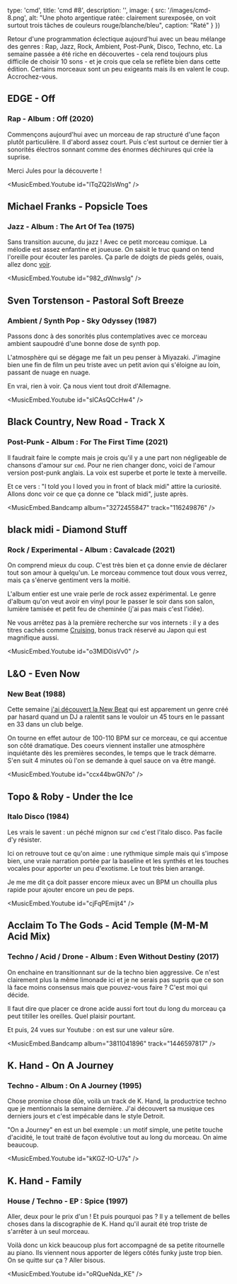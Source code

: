 

  type: 'cmd',
  title: 'cmd #8',
  description: '',
  image: {
    src: '/images/cmd-8.png',
    alt: "Une photo argentique ratée: clairement surexposée, on voit surtout trois tâches de couleurs rouge/blanche/bleu",
    caption: "Raté"
  }
}) 

Retour d'une programmation éclectique aujourd'hui avec un beau mélange des
genres : Rap, Jazz, Rock, Ambient, Post-Punk, Disco, Techno, etc.
La semaine passée a été riche en découvertes - cela rend toujours plus
difficile de choisir 10 sons - et je crois que cela se reflète bien dans
cette édition.
Certains morceaux sont un peu exigeants mais ils en valent le coup.
Accrochez-vous. 

## EDGE - Off
### Rap - Album : Off (2020)

Commençons aujourd'hui avec un morceau de rap structuré d'une façon
plutôt particulière. Il d'abord assez court. Puis c'est surtout ce dernier tier
à sonorités électros sonnant comme des énormes déchirures qui crée la suprise.

Merci Jules pour la découverte !

<MusicEmbed.Youtube id="lTqZQ2IsWng" />


## Michael Franks - Popsicle Toes
### Jazz - Album : The Art Of Tea (1975)

Sans transition aucune, du jazz ! Avec ce petit morceau comique. La
mélodie est assez enfantine et joueuse. On saisit le truc quand on tend
l'oreille pour écouter les paroles. Ça parle de doigts de pieds gelés, ouais,
allez donc [voir](https://genius.com/Michael-franks-popsicle-toes-lyrics).

<MusicEmbed.Youtube id="982_dWnwsIg" />


## Sven Torstenson - Pastoral Soft Breeze
### Ambient / Synth Pop - Sky Odyssey (1987)

Passons donc à des sonorités plus contemplatives avec ce morceau ambient
saupoudré d'une bonne dose de synth pop.

L'atmosphère qui se dégage me fait un peu penser à Miyazaki. J'imagine bien une
fin de film un peu triste avec un petit avion qui s'éloigne au loin, passant de
nuage en nuage.

En vrai, rien à voir. Ça nous vient tout droit d'Allemagne.

<MusicEmbed.Youtube id="slCAsQCcHw4" />


## Black Country, New Road - Track X
### Post-Punk - Album : For The First Time (2021)

Il faudrait faire le compte mais je crois qu'il y a une part non négligeable de
chansons d'amour sur `cmd`. Pour ne rien changer donc, voici de l'amour version
post-punk anglais. La voix est superbe et porte le texte à merveille.

Et ce vers : "I told you I loved you in front of black midi" attire la
curiosité. Allons donc voir ce que ça donne ce "black midi", juste après.

<MusicEmbed.Bandcamp album="3272455847" track="116249876" />


## black midi - Diamond Stuff
### Rock / Experimental - Album : Cavalcade (2021)

On comprend mieux du coup. C'est très bien et ça donne envie de déclarer tout
son amour à quelqu'un. Le morceau commence tout doux vous verrez, mais ça
s'énerve gentiment vers la moitié.

L'album entier est une vraie perle de rock assez expérimental.
Le genre d'album qu'on veut avoir en vinyl pour le passer
le soir dans son salon, lumière tamisée et petit feu de cheminée (j'ai pas mais
c'est l'idée).

Ne vous arrêtez pas à la première recherche sur vos internets : il y a des
titres cachés comme [Cruising](https://www.youtube.com/watch?v=YJleqBqXlpA),
bonus track réservé au Japon qui est magnifique aussi.

<MusicEmbed.Youtube id="o3MlD0isVv0" />


## L&O - Even Now
### New Beat (1988)

Cette semaine [j'ai découvert la New Beat](https://www.traxmag.com/cest-quoi-la-new-beat-6-tracks-qui-resument-le-genre-le-plus-ephemere-de-belgique)
qui est apparement un genre créé par hasard quand un DJ a ralentit sans le
vouloir un 45 tours en le passant en 33 dans un club belge.

On tourne en effet autour de 100-110 BPM sur ce morceau, ce qui accentue son côté
dramatique. Des coeurs viennent installer une atmosphère inquiétante dès les
premières secondes, le temps que le track démarre. S'en suit 4 minutes où l'on
se demande à quel sauce on va être mangé.

<MusicEmbed.Youtube id="ccx44bwGN7o" />


## Topo & Roby - Under the Ice 
### Italo Disco (1984)

Les vrais le savent : un péché mignon sur `cmd` c'est l'italo disco. Pas facile
d'y résister.

Ici on retrouve tout ce qu'on aime : une rythmique simple mais qui s'impose bien, 
une vraie narration portée par la baseline et les synthés et les touches vocales
pour apporter un peu d'exotisme. Le tout très bien arrangé.

Je me me dit ça doit passer encore mieux avec un BPM un chouilla plus rapide
pour ajouter encore un peu de peps.

<MusicEmbed.Youtube id="cjFqPEmijt4" />


## Acclaim To The Gods - Acid Temple (M-M-M Acid Mix)
### Techno / Acid / Drone - Album : Even Without Destiny (2017)

On enchaine en transitionnant sur de la techno bien aggressive. Ce n'est
clairement plus la même limonade ici et je ne serais pas supris que ce son là
face moins consensus mais que pouvez-vous faire ? C'est moi qui décide.

Il faut dire que placer ce drone acide aussi fort tout du long du morceau ça
peut titiller les oreilles. Quel plaisir pourtant.

Et puis, 24 vues sur Youtube : on est sur une valeur sûre.

<MusicEmbed.Bandcamp album="3811041896" track="1446597817" />


## K. Hand - On A Journey 
### Techno - Album : On A Journey (1995)

Chose promise chose dûe, voilà un track de K. Hand, la productrice techno
que je mentionnais la semaine dernière. J'ai découvert sa musique ces derniers
jours et c'est impécable dans le style Detroit.

"On a Journey" en est un bel exemple : un motif simple, une petite touche
d'acidité, le tout traité de façon évolutive tout au long du morceau. On aime beaucoup.

<MusicEmbed.Youtube id="kKGZ-IO-U7s" />


## K. Hand - Family
### House / Techno - EP : Spice (1997)

Aller, deux pour le prix d'un ! Et puis pourquoi pas ? Il y a tellement de
belles choses dans la discographie de K. Hand qu'il aurait été trop triste de
s'arrêter à un seul morceau.

Voilà donc un kick beaucoup plus fort accompagné de sa petite ritournelle au
piano. Ils viennent nous apporter de légers côtés funky juste trop bien. On se
quitte sur ça ? Aller bisous.

<MusicEmbed.Youtube id="oRQueNda_KE" />


